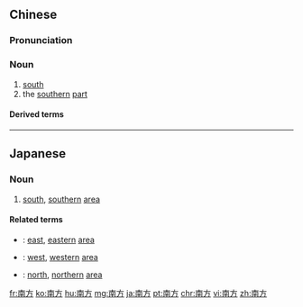 ==Chinese==
{{zh-forms}}

===Pronunciation===
{{zh-pron
|m=nánfāng
|c=naam4 fong1
|h=pfs=nàm-fông
|mn=lâm-hong
|cat=n
}}

===Noun===
{{zh-noun}}

# [[south]]
# the [[southern]] [[part]]

====Derived terms====
{{zh-der|南方人}}

{{zh-cat|Elementary}}

----

==Japanese==
{{ja-kanjitab|なん|ほう|k2=ぽう|yomi=o}}

===Noun===
{{ja-noun|なんぽう}}

# [[south]], [[southern]] [[area]]

====Related terms====
* {{ja-r|東方|とうほう}}: [[east]], [[eastern]] [[area]]
* {{ja-r|西方|せいほう}}: [[west]], [[western]] [[area]]
* {{ja-r|北方|ほっぽう}}: [[north]], [[northern]] [[area]]

[[fr:南方]]
[[ko:南方]]
[[hu:南方]]
[[mg:南方]]
[[ja:南方]]
[[pt:南方]]
[[chr:南方]]
[[vi:南方]]
[[zh:南方]]